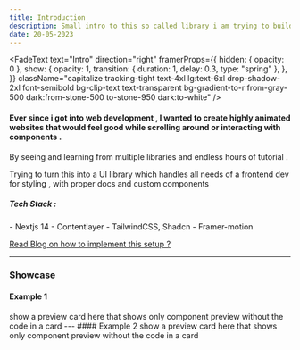 ```yaml
---
title: Introduction
description: Small intro to this so called library i am trying to build
date: 20-05-2023
---
```


<FadeText
  text="Intro"
  direction="right"
  framerProps={{
    hidden: { opacity: 0 },
    show: {
      opacity: 1,
      transition: { duration: 1, delay: 0.3, type: "spring" },
    },
  }}
  className="capitalize tracking-tight
          text-4xl lg:text-6xl
          drop-shadow-2xl font-semibold 
          bg-clip-text text-transparent bg-gradient-to-r from-gray-500 dark:from-stone-500 to-stone-950 dark:to-white"
/>

#### Ever since i got into web development , I wanted to create highly animated websites that would feel good while scrolling around or interacting with components .

By seeing and learning from multiple libraries and endless hours of tutorial .

Trying to turn this into a UI library which handles all needs of a frontend dev for styling , with proper docs and custom components

##### Tech Stack :

<Steps>

<Step>
- Nextjs 14
</Step>
<Step>
- Contentlayer
</Step>
<Step>
- TailwindCSS, Shadcn
</Step>
<Step>
- Framer-motion
</Step>

</Steps>

[Read Blog on how to implement this setup ?](/blogs/dev-blog)

<GithubStar />

---
### Showcase 

<Steps>

#### Example 1

<Step className="w-full h-80 bg-red-500">
  show a preview card here that shows only component preview without the code in a card 
</Step>
---
#### Example 2

<Step className="w-full h-80 bg-red-500">
  show a preview card here that shows only component preview without the code in a card 
</Step>

</Steps>


